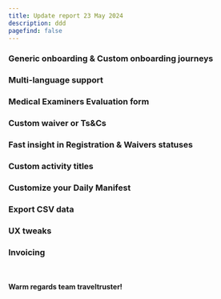 ```yaml
---
title: Update report 23 May 2024
description: ddd
pagefind: false
---
```


### Generic onboarding & Custom onboarding journeys

### Multi-language support

### Medical Examiners Evaluation form

### Custom waiver or Ts&Cs 

### Fast insight in Registration & Waivers statuses

### Custom activity titles

### Customize your Daily Manifest

### Export CSV data 

### UX tweaks

### Invoicing


<br></br><b>Warm regards team traveltruster!</b>

